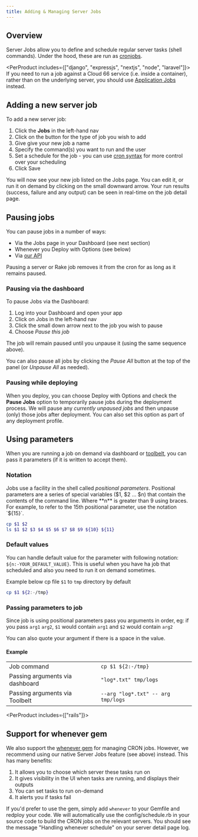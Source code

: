 ```yaml
---
title: Adding & Managing Server Jobs
---
```


## Overview

Server Jobs allow you to define and schedule regular server tasks (shell commands). Under the hood, these are run as [cronjobs](/docs/servers/understanding-cron-syntax).

<PerProduct includes={["django", "expressjs", "nextjs", "node", "laravel"]}>
If you need to run a job against a Cloud 66 service (i.e. inside a container), rather than on the underlying server, you should use [Application Jobs](/docs/servers/docker-tasks) instead.
</PerProduct>

## Adding a new server job

To add a new server job: 

1. Click the **Jobs** in the left-hand nav
2. Click on the button for the type of job you wish to add
3. Give give your new job a name
4. Specify the command(s) you want to run and the user
5. Set a schedule for the job - you can use [cron syntax](/docs/servers/understanding-cron-syntax) for more control over your scheduling
6. Click Save

You will now see your new job listed on the Jobs page.  You can edit it, or run it on demand by clicking on the small downward arrow. Your run results (success, failure and any output) can be seen in real-time on the job detail page.

## Pausing jobs

You can pause jobs in a number of ways:

- Via the Jobs page in your Dashboard (see next section)
- Whenever you Deploy with Options (see below)
- Via [our API](https://developers.cloud66.com/#jobs)

Pausing a server or Rake job removes it from the cron for as long as it remains paused.

### Pausing via the dashboard

To pause Jobs via the Dashboard:

1. Log into your Dashboard and open your app
2. Click on Jobs in the left-hand nav
3. Click the small down arrow next to the job you wish to pause
4. Choose *Pause this job*

The job will remain paused until you unpause it (using the same sequence above). 

You can also pause all jobs by clicking the *Pause All* button at the top of the panel (or *Unpause All* as needed).

### Pausing while deploying

When you deploy, you can choose Deploy with Options and check the **Pause Jobs** option to temporarily pause jobs during the deployment process. We will pause any *currently unpaused jobs* and then unpause (only) those jobs after deployment. You can also set this option as part of any deployment profile.

## Using parameters

When you are running a job on demand via dashboard or [toolbelt](/docs/toolbelt/toolbelt#jobs-run), you can pass it parameters (if it is written to accept them).

### Notation

Jobs use a facility in the shell called *positional parameters*. Positional parameters are a series of special variables ($1, $2 ... $n) that contain the contents of the command line. Where **n** is greater than 9 using braces. For example, to refer to the 15th positional parameter, use the notation `${15}`.

```bash
cp $1 $2
ls $1 $2 $3 $4 $5 $6 $7 $8 $9 ${10} ${11}

```

### Default values

You can handle default value for the parameter with following notation: `${n:-YOUR_DEFAULT_VALUE}`. This is useful when you have ha job that scheduled and also you need to run it on demand sometimes.

Example below cp file `$1` to `tmp` directory by default

```bash
cp $1 ${2:-/tmp}
```

### Passing parameters to job

Since job is using positional parameters pass you arguments in order, eg: if you pass `arg1` `arg2`, `$1` would contain `arg1` and `$2` would contain `arg2`

You can also quote your argument if there is a space in the value.

#### Example

|||
|--- |--- |
|Job command|`cp $1 ${2:-/tmp}`|
|Passing arguments via dashboard|`"log*.txt" tmp/logs`|
|Passing arguments via Toolbelt|`--arg "log*.txt" -- arg tmp/logs`|

<PerProduct includes={["rails"]}>

## Support for whenever gem

We also support the [whenever gem](https://github.com/javan/whenever) for managing CRON jobs. However, we recommend using our native Server Jobs feature (see above) instead. This has many benefits:

1. It allows you to choose which server these tasks run on 
2. It gives visibility in the UI when tasks are running, and displays their outputs
3. You can set tasks to run on-demand
4. It alerts you if tasks fail

If you'd prefer to use the gem, simply add `whenever` to your Gemfile and redploy your code. We will automatically use the config/schedule.rb in your source code to build the CRON jobs on the relevant servers. You should see the message "Handling whenever schedule" on your server detail page log.

</PerProduct>